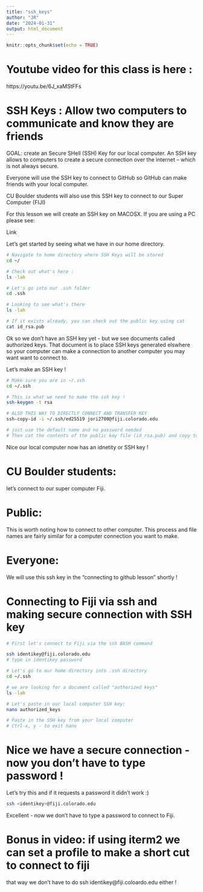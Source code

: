 ```yaml
---
title: "ssh_keys"
author: "JR"
date: "2024-01-31"
output: html_document
---
```


```r
knitr::opts_chunk$set(echo = TRUE)
```
# Youtube video for this class is here :
https://youtu.be/6J_xaMStFFs

# SSH Keys : Allow two computers to communicate and know they are friends

GOAL: create an Secure SHell (SSH) Key for our local computer. An SSH key
allows to computers to create a secure connection over the internet -- 
which is not always secure.

Everyone will use the SSH key to connect to GitHub so GitHub can make friends 
with your local computer. 

CU Boulder students will also use this SSH key to connect to our Super Computer (FIJI)

For this lesson we will create an SSH key on MACOSX. If you are using a PC
please see:

Link


Let's get started by seeing what we have in our home directory.
```bash

# Navigate to home directory where SSH Keys will be stored
cd ~/

# Check out what's here :
ls -lah

# Let's go into our .ssh folder
cd .ssh

# Looking to see what's there
ls -lah

# If it exists already, you can check out the public key using cat
cat id_rsa.pub

```

Ok so we don't have an SSH key yet - but we see documents called 
authorized keys. That document is to place SSH keys generated elswhere
so your computer can make a connection to another computer you may want
want to connect to.

Let's make an SSH key !

```bash

# Make sure you are in ~/.ssh
cd ~/.ssh

# This is what we need to make the ssh key !
ssh-keygen -t rsa

# ALSO THIS WAY TO DIRECTLY CONNECT AND TRANSFER KEY
ssh-copy-id -i ~/.ssh/ed25519 jori2700@fiji.colorado.edu

# just use the default name and no password needed
# Then cat the contents of the public key file (id_rsa.pub) and copy to clipboard.

```
Nice our local computer now has an idnetity or SSH key !

# CU Boulder students:
let's connect to our super computer Fiji.

# Public: 
This is worth noting how to connect to other computer.
This process and file names are fairly similar for a computer connection 
you want to make.

# Everyone:
We will use this ssh key in the "connecting to github lesson" shortly !


# Connecting to Fiji via ssh and making secure connection with SSH key
```bash
# First let's connect to Fiji via the ssh BASH command

ssh identikey@fiji.colorado.edu 
# type in identikey password

# Let's go to our home directory into .ssh directory
cd ~/.ssh

# we are looking for a document called "authorized keys"
ls -lah

# Let's paste in our local computer SSH key:
nano authorized_keys

# Paste in the SSH key from your local computer 
# Ctrl-x, y - to exit nano
```
# Nice we have a secure connection - now you don't have to type password !
Let's try this and if it requests a password it didn't work :)

```bash

ssh <identikey>@fiji.colorado.edu

```

Excellent - now we don't have to type a password to connect to Fiji.

# Bonus in video: if using iterm2 we can set a profile to make a short cut to connect to fiji
that way we don't have to do ssh identikey@fiji.coloardo.edu either !


